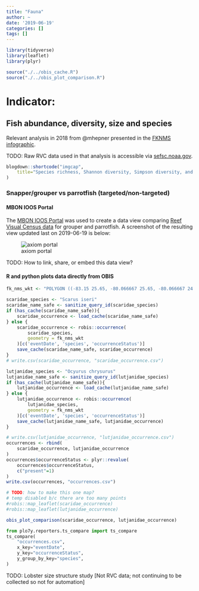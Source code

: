```yaml
---
title: "Fauna"
author: ~
date: '2019-06-19'
categories: []
tags: []
---
```


```r
library(tidyverse)
library(leaflet)
library(plyr)

source("./../obis_cache.R")
source("./../obis_plot_comparison.R")
```

# Indicator:
## Fish abundance, diversity, size and species
Relevant analysis in 2018 from @mhepner presented in the [FKNMS infographic](https://marinebon.github.io/info-fk/corals.html).

TODO: Raw RVC data used in that analysis is accessible via [sefsc.noaa.gov](https://grunt.sefsc.noaa.gov/rvc_analysis20/).

```r
blogdown::shortcode("imgcap",
    title="Species richness, Shannon diversity, Simpson diversity, and functional diversity across years. The data correspond to all sampling events in a given year including all levels of protection, strata, and subregion. The units are in mean effective number of species and error bars denote +/- SE. From Hepner, M. E. (2017). Reef Fish Biodiversity in the Florida Keys National Marine Sanctuary.", src="mhepner_fig12_fish_biodiv.png"
)
```



### Snapper/grouper vs parrotfish (targeted/non-targeted)
#### MBON IOOS Portal
The [MBON IOOS Portal](https://mbon.ioos.us) was used to create a data view comparing [Reef Visual Census data](https://mbon.ioos.us/#metadata/53cb8d58-ae4d-43e1-aea3-640db9491db2/875de156-d933-4373-bb09-486c25eccfb2) for grouper and parrotfish.
A screenshot of the resulting view updated last on 2019-06-19 is below:

![axiom portal ](mbon_ioos_portal_grouper_vs_snapper.png)

TODO: How to link, share, or embed this data view?

#### R and python plots data directly from OBIS
```r
fk_nms_wkt <- "POLYGON ((-83.15 25.65, -80.066667 25.65, -80.066667 24.3, -83.15 24.3, -83.15 25.65))"
```

```r
scaridae_species <- "Scarus iseri"
scaridae_name_safe <- sanitize_query_id(scaridae_species)
if (has_cache(scaridae_name_safe)){
    scaridae_occurrence <- load_cache(scaridae_name_safe)
} else {
    scaridae_occurrence <- robis::occurrence(
        scaridae_species,
        geometry = fk_nms_wkt
    )[c('eventDate', 'species', 'occurrenceStatus')]
    save_cache(scaridae_name_safe, scaridae_occurrence)
}
# write.csv(scaridae_occurrence, "scaridae_occurrence.csv")
```

```r
lutjanidae_species <- "Ocyurus chrysurus"
lutjanidae_name_safe <- sanitize_query_id(lutjanidae_species)
if (has_cache(lutjanidae_name_safe)){
    lutjanidae_occurrence <- load_cache(lutjanidae_name_safe)
} else {
    lutjanidae_occurrence <- robis::occurrence(
        lutjanidae_species,
        geometry = fk_nms_wkt
    )[c('eventDate', 'species', 'occurrenceStatus')]
    save_cache(lutjanidae_name_safe, lutjanidae_occurrence)
}
```

```r
# write.csv(lutjanidae_occurrence, "lutjanidae_occurrence.csv")
occurrences <- rbind(
    scaridae_occurrence, lutjanidae_occurrence
)
occurrences$occurrenceStatus <- plyr::revalue(
    occurrences$occurrenceStatus,
    c("present"=1)
)
write.csv(occurrences, "occurrences.csv")
```

```r
# TODO: how to make this one map?
# temp disabled b/c there are too many points
#robis::map_leaflet(scaridae_occurrence)
#robis::map_leaflet(lutjanidae_occurrence)
```

```r
obis_plot_comparison(scaridae_occurrence, lutjanidae_occurrence)
```

```python
from plo7y.reporters.ts_compare import ts_compare
ts_compare(
    "occurrences.csv",
    x_key="eventDate",
    y_key="occurrenceStatus",
    y_group_by_key="species",
)
```

TODO: Lobster size structure study [Not RVC data; not continuing to be collected so not for automation]
